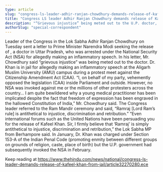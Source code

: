 ```yaml
---
type: article
slug: "congress-ls-leader-adhir-ranjan-chowdhury-demands-release-of-kafeel-khan-from-jail"
title: "Congress LS leader Adhir Ranjan Chowdhury demands release of Kafeel Khan from jail"
description: "“Grievous injustice” being meted out to the U.P. doctor, says Adhir Ranjan Chowdhury"
authorSlug: "special-correspondent"
---
```


Leader of the Congress in the Lok Sabha Adhir Ranjan Chowdhury on Tuesday sent a letter to Prime Minister Narendra Modi seeking the release of 
, a doctor in Uttar Pradesh, who was arrested under the National Security Act (NSA) for allegedly making an inflammatory speech.
In his letter, Mr. Chowdhury said “grievous injustice” was being meted out to the doctor.
Dr. Khan is in jail for allegedly making an inflammatory speech at the Aligarh Muslim University (AMU) campus during a protest meet against the Citizenship Amendment Act (CAA).
“I, on behalf of my party, vehemently opposed the legislation (CAA) inside Parliament and outside. However, no NSA was invoked against me or the millions of other protesters across the country... I am quite bewildered why a young medical practitioner has been implicated despite the fact that freedom of expression has been engraved in the hallowed Constitution of India,” Mr. Chowdhury said.
The Congress leader referred to the Ram Mandir ceremony and said, “Ramraj [Lord Ram’s rule] is antithetical to injustice, discrimination and retribution.”
“Even international forums such as the United Nations have been persuading you for the release of Kafeel Khan. Sir, I firmly believe that ‘Ramraj’ is simply antithetical to injustice, discrimination and retribution,” the Lok Sabha MP from Berhampore said.
In January, Dr. Khan was charged under Section 153-A of the Indian Penal Code (promoting enmity between different groups on grounds of religion, caste, place of birth) but the U.P. government had subsequently invoked the NSA in February.

Keep reading at https://www.thehindu.com/news/national/congress-ls-leader-demands-release-of-kafeel-khan-from-jail/article32270280.ece
